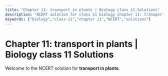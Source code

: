 ```yaml
---
title: "Chapter 11: transport in plants | Biology class 11 Solutions"
description: "NCERT solution for class 11 biology chapter 11: transport in plants."
keywords: ["biology","class-11","chapter 11","NCERT","solutions"]
---
```


# Chapter 11: transport in plants | Biology class 11 Solutions

Welcome to the NCERT solution for **transport in plants**.
